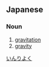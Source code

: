 ==Japanese==                                          
===Noun===
{{ja-noun|k|hira=いんりょく|rom=inryoku|hidx=いんりよく}}
# [[gravitation]]
# [[gravity]]
[[Category:ja:Physics|いんりよく]]